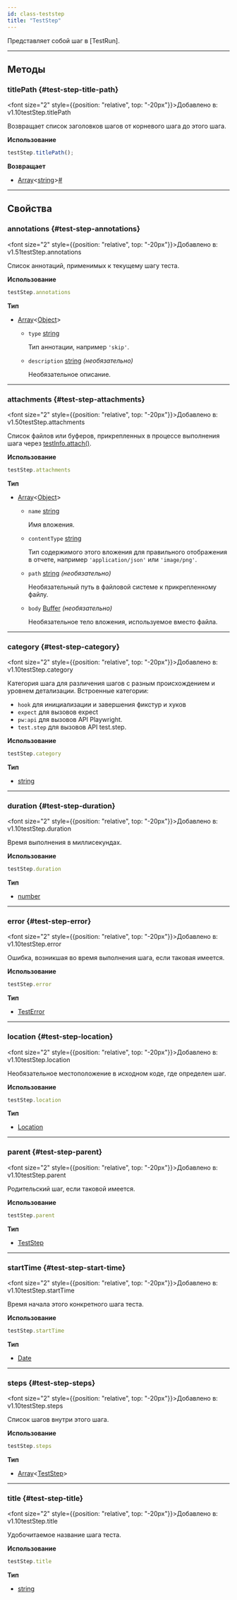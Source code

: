 ```yaml
---
id: class-teststep
title: "TestStep"
---
```


Представляет собой шаг в [TestRun].

---

## Методы

### titlePath {#test-step-title-path}

<font size="2" style={{position: "relative", top: "-20px"}}>Добавлено в: v1.10</font><x-search>testStep.titlePath</x-search>

Возвращает список заголовков шагов от корневого шага до этого шага.

**Использование**

```js
testStep.titlePath();
```

**Возвращает**
- [Array]&lt;[string]&gt;<a aria-hidden="true" tabIndex="-1" class="list-anchor-link" id="test-step-title-path-return"/><a href="#test-step-title-path-return" class="list-anchor">#</a>

---

## Свойства

### annotations {#test-step-annotations}

<font size="2" style={{position: "relative", top: "-20px"}}>Добавлено в: v1.51</font><x-search>testStep.annotations</x-search>

Список аннотаций, применимых к текущему шагу теста.

**Использование**

```js
testStep.annotations
```

**Тип**
- [Array]&lt;[Object]&gt;
  - `type` [string]
    
    Тип аннотации, например `'skip'`.
  - `description` [string] *(необязательно)*
    
    Необязательное описание.

---

### attachments {#test-step-attachments}

<font size="2" style={{position: "relative", top: "-20px"}}>Добавлено в: v1.50</font><x-search>testStep.attachments</x-search>

Список файлов или буферов, прикрепленных в процессе выполнения шага через [testInfo.attach()](/api/class-testinfo.mdx#test-info-attach).

**Использование**

```js
testStep.attachments
```

**Тип**
- [Array]&lt;[Object]&gt;
  - `name` [string]
    
    Имя вложения.
  - `contentType` [string]
    
    Тип содержимого этого вложения для правильного отображения в отчете, например `'application/json'` или `'image/png'`.
  - `path` [string] *(необязательно)*
    
    Необязательный путь в файловой системе к прикрепленному файлу.
  - `body` [Buffer] *(необязательно)*
    
    Необязательное тело вложения, используемое вместо файла.

---

### category {#test-step-category}

<font size="2" style={{position: "relative", top: "-20px"}}>Добавлено в: v1.10</font><x-search>testStep.category</x-search>

Категория шага для различения шагов с разным происхождением и уровнем детализации. Встроенные категории:
* `hook` для инициализации и завершения фикстур и хуков
* `expect` для вызовов expect
* `pw:api` для вызовов API Playwright.
* `test.step` для вызовов API test.step.

**Использование**

```js
testStep.category
```

**Тип**
- [string]

---

### duration {#test-step-duration}

<font size="2" style={{position: "relative", top: "-20px"}}>Добавлено в: v1.10</font><x-search>testStep.duration</x-search>

Время выполнения в миллисекундах.

**Использование**

```js
testStep.duration
```

**Тип**
- [number]

---

### error {#test-step-error}

<font size="2" style={{position: "relative", top: "-20px"}}>Добавлено в: v1.10</font><x-search>testStep.error</x-search>

Ошибка, возникшая во время выполнения шага, если таковая имеется.

**Использование**

```js
testStep.error
```

**Тип**
- [TestError]

---

### location {#test-step-location}

<font size="2" style={{position: "relative", top: "-20px"}}>Добавлено в: v1.10</font><x-search>testStep.location</x-search>

Необязательное местоположение в исходном коде, где определен шаг.

**Использование**

```js
testStep.location
```

**Тип**
- [Location]

---

### parent {#test-step-parent}

<font size="2" style={{position: "relative", top: "-20px"}}>Добавлено в: v1.10</font><x-search>testStep.parent</x-search>

Родительский шаг, если таковой имеется.

**Использование**

```js
testStep.parent
```

**Тип**
- [TestStep]

---

### startTime {#test-step-start-time}

<font size="2" style={{position: "relative", top: "-20px"}}>Добавлено в: v1.10</font><x-search>testStep.startTime</x-search>

Время начала этого конкретного шага теста.

**Использование**

```js
testStep.startTime
```

**Тип**
- [Date]

---

### steps {#test-step-steps}

<font size="2" style={{position: "relative", top: "-20px"}}>Добавлено в: v1.10</font><x-search>testStep.steps</x-search>

Список шагов внутри этого шага.

**Использование**

```js
testStep.steps
```

**Тип**
- [Array]&lt;[TestStep]&gt;

---

### title {#test-step-title}

<font size="2" style={{position: "relative", top: "-20px"}}>Добавлено в: v1.10</font><x-search>testStep.title</x-search>

Удобочитаемое название шага теста.

**Использование**

```js
testStep.title
```

**Тип**
- [string]


[Accessibility]: /api/class-accessibility.mdx "Accessibility"
[Android]: /api/class-android.mdx "Android"
[AndroidDevice]: /api/class-androiddevice.mdx "AndroidDevice"
[AndroidInput]: /api/class-androidinput.mdx "AndroidInput"
[AndroidSocket]: /api/class-androidsocket.mdx "AndroidSocket"
[AndroidWebView]: /api/class-androidwebview.mdx "AndroidWebView"
[APIRequest]: /api/class-apirequest.mdx "APIRequest"
[APIRequestContext]: /api/class-apirequestcontext.mdx "APIRequestContext"
[APIResponse]: /api/class-apiresponse.mdx "APIResponse"
[APIResponseAssertions]: /api/class-apiresponseassertions.mdx "APIResponseAssertions"
[Browser]: /api/class-browser.mdx "Browser"
[BrowserContext]: /api/class-browsercontext.mdx "BrowserContext"
[BrowserServer]: /api/class-browserserver.mdx "BrowserServer"
[BrowserType]: /api/class-browsertype.mdx "BrowserType"
[CDPSession]: /api/class-cdpsession.mdx "CDPSession"
[Clock]: /api/class-clock.mdx "Clock"
[ConsoleMessage]: /api/class-consolemessage.mdx "ConsoleMessage"
[Coverage]: /api/class-coverage.mdx "Coverage"
[Dialog]: /api/class-dialog.mdx "Dialog"
[Download]: /api/class-download.mdx "Download"
[Electron]: /api/class-electron.mdx "Electron"
[ElectronApplication]: /api/class-electronapplication.mdx "ElectronApplication"
[ElementHandle]: /api/class-elementhandle.mdx "ElementHandle"
[FileChooser]: /api/class-filechooser.mdx "FileChooser"
[Frame]: /api/class-frame.mdx "Frame"
[FrameLocator]: /api/class-framelocator.mdx "FrameLocator"
[GenericAssertions]: /api/class-genericassertions.mdx "GenericAssertions"
[JSHandle]: /api/class-jshandle.mdx "JSHandle"
[Keyboard]: /api/class-keyboard.mdx "Keyboard"
[Locator]: /api/class-locator.mdx "Locator"
[LocatorAssertions]: /api/class-locatorassertions.mdx "LocatorAssertions"
[Logger]: /api/class-logger.mdx "Logger"
[Mouse]: /api/class-mouse.mdx "Mouse"
[Page]: /api/class-page.mdx "Page"
[PageAssertions]: /api/class-pageassertions.mdx "PageAssertions"
[Playwright]: /api/class-playwright.mdx "Playwright"
[PlaywrightAssertions]: /api/class-playwrightassertions.mdx "PlaywrightAssertions"
[Request]: /api/class-request.mdx "Request"
[Response]: /api/class-response.mdx "Response"
[Route]: /api/class-route.mdx "Route"
[Selectors]: /api/class-selectors.mdx "Selectors"
[SnapshotAssertions]: /api/class-snapshotassertions.mdx "SnapshotAssertions"
[TimeoutError]: /api/class-timeouterror.mdx "TimeoutError"
[Touchscreen]: /api/class-touchscreen.mdx "Touchscreen"
[Tracing]: /api/class-tracing.mdx "Tracing"
[Video]: /api/class-video.mdx "Video"
[WebError]: /api/class-weberror.mdx "WebError"
[WebSocket]: /api/class-websocket.mdx "WebSocket"
[WebSocketRoute]: /api/class-websocketroute.mdx "WebSocketRoute"
[Worker]: /api/class-worker.mdx "Worker"
[Fixtures]: /api/class-fixtures.mdx "Fixtures"
[FullConfig]: /api/class-fullconfig.mdx "FullConfig"
[FullProject]: /api/class-fullproject.mdx "FullProject"
[Location]: /api/class-location.mdx "Location"
[Test]: /api/class-test.mdx "Test"
[TestConfig]: /api/class-testconfig.mdx "TestConfig"
[TestInfo]: /api/class-testinfo.mdx "TestInfo"
[TestInfoError]: /api/class-testinfoerror.mdx "TestInfoError"
[TestOptions]: /api/class-testoptions.mdx "TestOptions"
[TestProject]: /api/class-testproject.mdx "TestProject"
[TestStepInfo]: /api/class-teststepinfo.mdx "TestStepInfo"
[WorkerInfo]: /api/class-workerinfo.mdx "WorkerInfo"
[Reporter]: /api/class-reporter.mdx "Reporter"
[Suite]: /api/class-suite.mdx "Suite"
[TestCase]: /api/class-testcase.mdx "TestCase"
[TestError]: /api/class-testerror.mdx "TestError"
[TestResult]: /api/class-testresult.mdx "TestResult"
[TestStep]: /api/class-teststep.mdx "TestStep"
[Element]: https://developer.mozilla.org/en-US/docs/Web/API/element "Element"
[EvaluationArgument]: /evaluating.mdx#evaluation-argument "EvaluationArgument"
[Promise]: https://developer.mozilla.org/en-US/docs/Web/JavaScript/Reference/Global_Objects/Promise "Promise"
[iterator]: https://developer.mozilla.org/en-US/docs/Web/JavaScript/Reference/Iteration_protocols "Iterator"
[origin]: https://developer.mozilla.org/en-US/docs/Glossary/Origin "Origin"
[selector]: https://developer.mozilla.org/en-US/docs/Web/CSS/CSS_Selectors "selector"
[Serializable]: https://developer.mozilla.org/en-US/docs/Web/JavaScript/Reference/Global_Objects/JSON/stringify#Description "Serializable"
[UIEvent.detail]: https://developer.mozilla.org/en-US/docs/Web/API/UIEvent/detail "UIEvent.detail"
[UnixTime]: https://en.wikipedia.org/wiki/Unix_time "Unix Time"
[xpath]: https://developer.mozilla.org/en-US/docs/Web/XPath "xpath"

[Array]: https://developer.mozilla.org/en-US/docs/Web/JavaScript/Reference/Global_Objects/Array "Array"
[boolean]: https://developer.mozilla.org/en-US/docs/Web/JavaScript/Data_structures#Boolean_type "Boolean"
[Buffer]: https://nodejs.org/api/buffer.html#buffer_class_buffer "Buffer"
[ChildProcess]: https://nodejs.org/api/child_process.html "ChildProcess"
[Date]: https://developer.mozilla.org/en-US/docs/Web/JavaScript/Reference/Global_Objects/Date "Date"
[Error]: https://nodejs.org/api/errors.html#errors_class_error "Error"
[EventEmitter]: https://nodejs.org/api/events.html#events_class_eventemitter "EventEmitter"
[function]: https://developer.mozilla.org/en-US/docs/Web/JavaScript/Reference/Global_Objects/Function "Function"
[FormData]: https://developer.mozilla.org/en-US/docs/Web/API/FormData "FormData"
[Map]: https://developer.mozilla.org/en-US/docs/Web/JavaScript/Reference/Global_Objects/Map "Map"
[Metadata]: https://developer.mozilla.org/en-US/docs/Web/JavaScript/Reference/Global_Objects/Object "Object&lt;string, any&gt;"
[null]: https://developer.mozilla.org/en-US/docs/Web/JavaScript/Reference/Global_Objects/null "null"
[number]: https://developer.mozilla.org/en-US/docs/Web/JavaScript/Data_structures#Number_type "Number"
[Object]: https://developer.mozilla.org/en-US/docs/Web/JavaScript/Reference/Global_Objects/Object "Object"
[Promise]: https://developer.mozilla.org/en-US/docs/Web/JavaScript/Reference/Global_Objects/Promise "Promise"
[Readable]: https://nodejs.org/api/stream.html#stream_class_stream_readable "Readable"
[ReadStream]: https://nodejs.org/api/fs.html#class-fsreadstream "ReadStream"
[RegExp]: https://developer.mozilla.org/en-US/docs/Web/JavaScript/Reference/Global_Objects/RegExp "RegExp"
[string]: https://developer.mozilla.org/en-US/docs/Web/JavaScript/Data_structures#String_type "string"
[void]: https://developer.mozilla.org/en-US/docs/Web/JavaScript/Reference/Global_Objects/undefined "void"
[URL]: https://nodejs.org/api/url.html "URL"
[URLSearchParams]: https://developer.mozilla.org/en-US/docs/Web/API/URLSearchParams "URLSearchParams"

[все доступные теги изображений]: https://mcr.microsoft.com/en-us/product/playwright/about "все доступные теги изображений"
[Реестр артефактов Microsoft]: https://mcr.microsoft.com/en-us/product/playwright/about "Реестр артефактов Microsoft"
[Dockerfile.noble]: https://github.com/microsoft/playwright/blob/main/utils/docker/Dockerfile.noble "Dockerfile.noble"